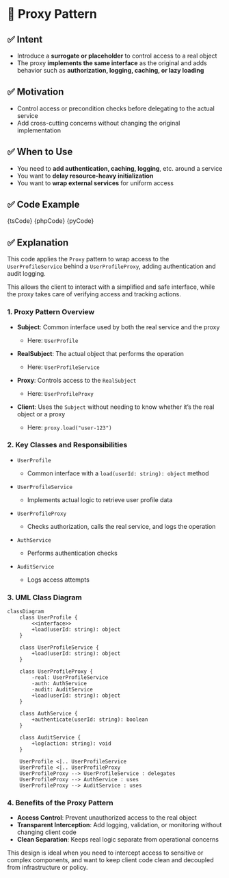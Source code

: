 

# 🧩 Proxy Pattern

## ✅ Intent

- Introduce a **surrogate or placeholder** to control access to a real object
- The proxy **implements the same interface** as the original and adds behavior such as **authorization, logging, caching, or lazy loading**

## ✅ Motivation

- Control access or precondition checks before delegating to the actual service
- Add cross-cutting concerns without changing the original implementation

## ✅ When to Use

- You need to **add authentication, caching, logging**, etc. around a service
- You want to **delay resource-heavy initialization**
- You want to **wrap external services** for uniform access

## ✅ Code Example

<Tabs groupId="language">
  <TabItem value="ts" label="TypeScript">
    <CodeBlock language="ts">{tsCode}</CodeBlock>
  </TabItem>
  <TabItem value="php" label="PHP">
    <CodeBlock language="php">{phpCode}</CodeBlock>
  </TabItem>
  <TabItem value="python" label="Python">
    <CodeBlock language="python">{pyCode}</CodeBlock>
  </TabItem>
</Tabs>

## ✅ Explanation

This code applies the `Proxy` pattern to wrap access to the `UserProfileService` behind a `UserProfileProxy`, adding authentication and audit logging.

This allows the client to interact with a simplified and safe interface, while the proxy takes care of verifying access and tracking actions.

### 1. Proxy Pattern Overview

- **Subject**: Common interface used by both the real service and the proxy

  - Here: `UserProfile`

- **RealSubject**: The actual object that performs the operation

  - Here: `UserProfileService`

- **Proxy**: Controls access to the `RealSubject`

  - Here: `UserProfileProxy`

- **Client**: Uses the `Subject` without needing to know whether it’s the real object or a proxy
  - Here: `proxy.load("user-123")`

### 2. Key Classes and Responsibilities

- `UserProfile`

  - Common interface with a `load(userId: string): object` method

- `UserProfileService`

  - Implements actual logic to retrieve user profile data

- `UserProfileProxy`

  - Checks authorization, calls the real service, and logs the operation

- `AuthService`

  - Performs authentication checks

- `AuditService`
  - Logs access attempts

### 3. UML Class Diagram

```mermaid
classDiagram
    class UserProfile {
        <<interface>>
        +load(userId: string): object
    }

    class UserProfileService {
        +load(userId: string): object
    }

    class UserProfileProxy {
        -real: UserProfileService
        -auth: AuthService
        -audit: AuditService
        +load(userId: string): object
    }

    class AuthService {
        +authenticate(userId: string): boolean
    }

    class AuditService {
        +log(action: string): void
    }

    UserProfile <|.. UserProfileService
    UserProfile <|.. UserProfileProxy
    UserProfileProxy --> UserProfileService : delegates
    UserProfileProxy --> AuthService : uses
    UserProfileProxy --> AuditService : uses
```

### 4. Benefits of the Proxy Pattern

- **Access Control**: Prevent unauthorized access to the real object
- **Transparent Interception**: Add logging, validation, or monitoring without changing client code
- **Clean Separation**: Keeps real logic separate from operational concerns

This design is ideal when you need to intercept access to sensitive or complex components, and want to keep client code clean and decoupled from infrastructure or policy.

